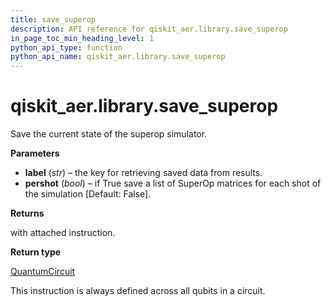 ```yaml
---
title: save_superop
description: API reference for qiskit_aer.library.save_superop
in_page_toc_min_heading_level: 1
python_api_type: function
python_api_name: qiskit_aer.library.save_superop
---
```


# qiskit\_aer.library.save\_superop

<Function id="qiskit_aer.library.save_superop" isDedicatedPage={true} github="https://github.com/qiskit/qiskit-aer/tree/stable/0.12/qiskit_aer/library/save_instructions/save_superop.py" signature="save_superop(self, label='superop', pershot=False)">
  Save the current state of the superop simulator.

  **Parameters**

  *   **label** (*str*) – the key for retrieving saved data from results.
  *   **pershot** (*bool*) – if True save a list of SuperOp matrices for each shot of the simulation \[Default: False].

  **Returns**

  with attached instruction.

  **Return type**

  [QuantumCircuit](qiskit.circuit.QuantumCircuit "qiskit.circuit.QuantumCircuit")

  <Admonition title="Note" type="note">
    This instruction is always defined across all qubits in a circuit.
  </Admonition>
</Function>

